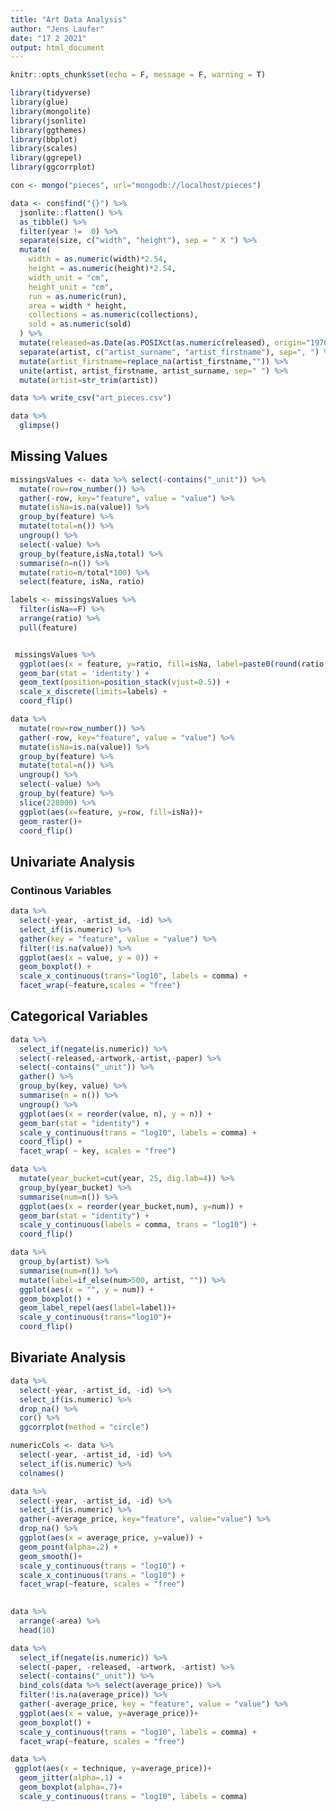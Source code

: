 ```yaml
---
title: "Art Data Analysis"
author: "Jens Laufer"
date: "17 2 2021"
output: html_document
---
```


```r
knitr::opts_chunk$set(echo = F, message = F, warning = T)
```
```r
library(tidyverse)
library(glue)
library(mongolite)
library(jsonlite)
library(ggthemes)
library(bbplot)
library(scales)
library(ggrepel)
library(ggcorrplot)
```

```r
con <- mongo("pieces", url="mongodb://localhost/pieces")
```



```r
data <- con$find("{}") %>%
  jsonlite::flatten() %>%
  as_tibble() %>%
  filter(year !=  0) %>%
  separate(size, c("width", "height"), sep = " X ") %>%
  mutate(
    width = as.numeric(width)*2.54,
    height = as.numeric(height)*2.54,
    width_unit = "cm",
    height_unit = "cm",
    run = as.numeric(run),
    area = width * height,
    collections = as.numeric(collections),
    sold = as.numeric(sold)
  ) %>% 
  mutate(released=as.Date(as.POSIXct(as.numeric(released), origin="1970-01-01"))) %>% 
  separate(artist, c("artist_surname", "artist_firstname"), sep=", ") %>% 
  mutate(artist_firstname=replace_na(artist_firstname,"")) %>%
  unite(artist, artist_firstname, artist_surname, sep=" ") %>% 
  mutate(artist=str_trim(artist))
```



```r
data %>% write_csv("art_pieces.csv")
```



```r
data %>% 
  glimpse()
```
## Missing Values


```r
missingsValues <- data %>% select(-contains("_unit")) %>%
  mutate(row=row_number()) %>% 
  gather(-row, key="feature", value = "value") %>% 
  mutate(isNa=is.na(value)) %>% 
  group_by(feature) %>% 
  mutate(total=n()) %>% 
  ungroup() %>% 
  select(-value) %>% 
  group_by(feature,isNa,total) %>% 
  summarise(n=n()) %>%
  mutate(ratio=n/total*100) %>% 
  select(feature, isNa, ratio)

labels <- missingsValues %>% 
  filter(isNa==F) %>% 
  arrange(ratio) %>% 
  pull(feature)


 missingsValues %>% 
  ggplot(aes(x = feature, y=ratio, fill=isNa, label=paste0(round(ratio, 2),"%")))+
  geom_bar(stat = 'identity') +
  geom_text(position=position_stack(vjust=0.5)) +
  scale_x_discrete(limits=labels) +
  coord_flip()
```


```r
data %>% 
  mutate(row=row_number()) %>% 
  gather(-row, key="feature", value = "value") %>% 
  mutate(isNa=is.na(value)) %>% 
  group_by(feature) %>% 
  mutate(total=n()) %>% 
  ungroup() %>% 
  select(-value) %>%
  group_by(feature) %>% 
  slice(228000) %>% 
  ggplot(aes(x=feature, y=row, fill=isNa))+
  geom_raster()+
  coord_flip()
```


## Univariate Analysis

### Continous Variables
```r
data %>% 
  select(-year, -artist_id, -id) %>% 
  select_if(is.numeric) %>% 
  gather(key = "feature", value = "value") %>% 
  filter(!is.na(value)) %>% 
  ggplot(aes(x = value, y = 0)) +
  geom_boxplot() +
  scale_x_continuous(trans="log10", labels = comma) +
  facet_wrap(~feature,scales = "free")
```

## Categorical Variables

```r
data %>%
  select_if(negate(is.numeric)) %>%
  select(-released,-artwork,-artist,-paper) %>%
  select(-contains("_unit")) %>%
  gather() %>%
  group_by(key, value) %>%
  summarise(n = n()) %>%
  ungroup() %>%
  ggplot(aes(x = reorder(value, n), y = n)) +
  geom_bar(stat = "identity") +
  scale_y_continuous(trans = "log10", labels = comma) +
  coord_flip() +
  facet_wrap( ~ key, scales = "free")
```





```r
data %>% 
  mutate(year_bucket=cut(year, 25, dig.lab=4)) %>% 
  group_by(year_bucket) %>%
  summarise(num=n()) %>% 
  ggplot(aes(x = reorder(year_bucket,num), y=num)) +
  geom_bar(stat = "identity") +
  scale_y_continuous(labels = comma, trans = "log10") +
  coord_flip() 
```

```r
data %>% 
  group_by(artist) %>%
  summarise(num=n()) %>%
  mutate(label=if_else(num>500, artist, "")) %>% 
  ggplot(aes(x = "", y = num)) +
  geom_boxplot() +
  geom_label_repel(aes(label=label))+
  scale_y_continuous(trans="log10")+
  coord_flip()
```




## Bivariate Analysis

```r
data %>% 
  select(-year, -artist_id, -id) %>% 
  select_if(is.numeric) %>% 
  drop_na() %>% 
  cor() %>% 
  ggcorrplot(method = "circle")
```
```r
numericCols <- data %>% 
  select(-year, -artist_id, -id) %>% 
  select_if(is.numeric) %>% 
  colnames()

data %>% 
  select(-year, -artist_id, -id) %>% 
  select_if(is.numeric) %>% 
  gather(-average_price, key="feature", value="value") %>% 
  drop_na() %>% 
  ggplot(aes(x = average_price, y=value)) +
  geom_point(alpha=.2) +
  geom_smooth()+
  scale_y_continuous(trans = "log10") +
  scale_x_continuous(trans = "log10") +
  facet_wrap(~feature, scales = "free")
  
```
```r
data %>% 
  arrange(-area) %>% 
  head(10)
```


```r
data %>% 
  select_if(negate(is.numeric)) %>% 
  select(-paper, -released, -artwork, -artist) %>% 
  select(-contains("_unit")) %>% 
  bind_cols(data %>% select(average_price)) %>% 
  filter(!is.na(average_price)) %>% 
  gather(-average_price, key = "feature", value = "value") %>% 
  ggplot(aes(x = value, y=average_price))+
  geom_boxplot() +
  scale_y_continuous(trans = "log10", labels = comma) +
  facet_wrap(~feature, scales = "free")
```

```r
data %>% 
 ggplot(aes(x = technique, y=average_price))+
  geom_jitter(alpha=.1) +
  geom_boxplot(alpha=.7)+
  scale_y_continuous(trans = "log10", labels = comma)
```

